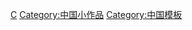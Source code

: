 {{Catnav|頁面分類|總類|維基百科模板|條目信息與編輯模板|小作品模板|地理小作品模板|亞洲小作品模板|東亞小作品模板}}

[[Category:東亞小作品模板|C]]
[[Category:中国小作品|Category:中国小作品]]
[[Category:中国模板|Category:中国模板]]